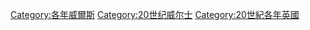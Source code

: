 [[Category:各年威爾斯|Category:各年威爾斯]]
[[Category:20世纪威尔士|Category:20世纪威尔士]]
[[Category:20世紀各年英國|Category:20世紀各年英國]]